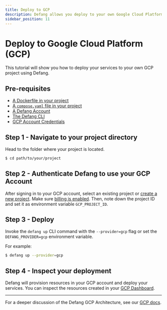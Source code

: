 ```yaml
---
title: Deploy to GCP
description: Defang allows you deploy to your own Google Cloud Platform (GCP) account.
sidebar_position: 11
---
```


# Deploy to Google Cloud Platform (GCP)

This tutorial will show you how to deploy your services to your own GCP project using Defang.

## Pre-requisites
* [A Dockerfile in your project](https://docs.docker.com/get-started/docker-concepts/building-images/writing-a-dockerfile/)
* [A `compose.yaml` file in your project](https://docs.docker.com/compose/gettingstarted/)
* [A Defang Account](/docs/concepts/authentication)
* [The Defang CLI](/docs/getting-started#install-the-defang-cli)
* [GCP Account Credentials](https://cloud.google.com/docs/authentication)

## Step 1 - Navigate to your project directory
Head to the folder where your project is located.
```bash
$ cd path/to/your/project
```

## Step 2 - Authenticate Defang to use your GCP Account

After signing in to your GCP account, select an existing project or [create a new project](https://developers.google.com/workspace/guides/create-project). Make sure [billing is enabled](https://cloud.google.com/billing/docs/how-to/modify-project). Then, note down the project ID and set it as environment variable `GCP_PROJECT_ID`.

## Step 3 - Deploy

Invoke the `defang up` CLI command with the `--provider=gcp` flag or set the `DEFANG_PROVIDER=gcp` environment variable.

For example:

```bash
$ defang up --provider=gcp
```

## Step 4 - Inspect your deployment

Defang will provision resources in your GCP account and deploy your services. You can inspect the resources created in your [GCP Dashboard](https://console.cloud.google.com/).

***

For a deeper discussion of the Defang GCP Architecture, see our [GCP docs](/docs/providers/gcp).
